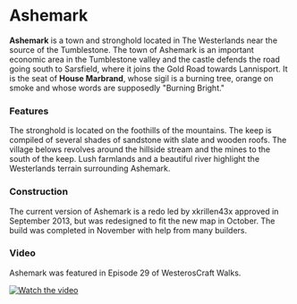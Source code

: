 
# Ashemark

<ProjectDetails
  floatRight
  region="Westerlands"
  house="House Marbrand"
  type="Castle"
  status="Completed"
  warp="/warp ashemark"
  projectLead="xkrillen43x"
  dateStarted="August 26, 2013"
  dateCompleted="August 26, 2013"
/>

**Ashemark** is a town and stronghold located in The Westerlands near the source of the Tumblestone. The town of Ashemark is an important economic area in the Tumblestone valley and the castle defends the road going south to Sarsfield, where it joins the Gold Road towards Lannisport. It is the seat of **House Marbrand**, whose sigil is a burning tree, orange on smoke and whose words are supposedly "Burning Bright."

### Features

The stronghold is located on the foothills of the mountains. The keep is compiled of several shades of sandstone with slate and wooden roofs. The village belows revolves around the hillside stream and the mines to the south of the keep. Lush farmlands and a beautiful river highlight the Westerlands terrain surrounding Ashemark.

### Construction

The current version of Ashemark is a redo led by xkrillen43x approved in September 2013, but was redesigned to fit the new map in October. The build was completed in November with help from many builders.

### Video

Ashemark was featured in Episode 29 of WesterosCraft Walks.

[![Watch the video](https://img.youtube.com/vi/lme3m-paCow/0.jpg)](https:https://www.youtube.com/embed/lme3m-paCow)
